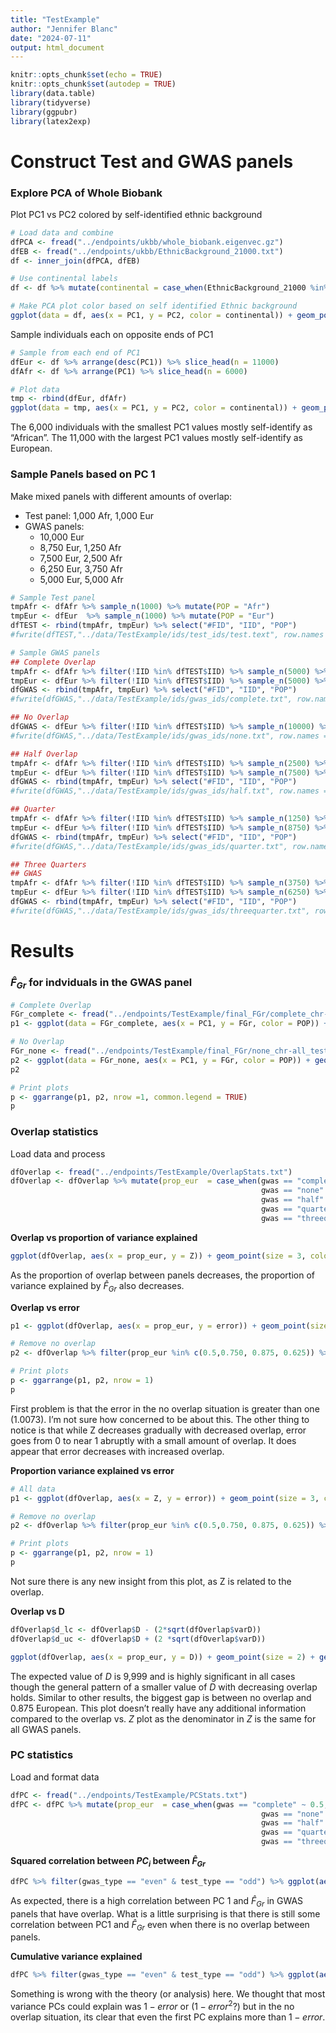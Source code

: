 ```yaml
---
title: "TestExample"
author: "Jennifer Blanc"
date: "2024-07-11"
output: html_document
---
```


```r
knitr::opts_chunk$set(echo = TRUE)
knitr::opts_chunk$set(autodep = TRUE)
library(data.table)
library(tidyverse)
library(ggpubr)
library(latex2exp)
```

# Construct Test and GWAS panels 

### Explore PCA of Whole Biobank

Plot PC1 vs PC2 colored by self-identified ethnic background
```r
# Load data and combine
dfPCA <- fread("../endpoints/ukbb/whole_biobank.eigenvec.gz")
dfEB <- fread("../endpoints/ukbb/EthnicBackground_21000.txt")
df <- inner_join(dfPCA, dfEB)

# Use continental labels 
df <- df %>% mutate(continental = case_when(EthnicBackground_21000 %in% c(4, 4001, 4002, 4003) ~ "Africa", EthnicBackground_21000 %in% c(1, 1001, 1002, 1003) ~ "Europe", EthnicBackground_21000 %in% c(2, 2001, 2002, 2003, 2004) ~ "Mixed", EthnicBackground_21000 %in% c(3, 3001, 3002, 3003, 3004) ~ "Asia"))
```

```r
# Make PCA plot color based on self identified Ethnic background
ggplot(data = df, aes(x = PC1, y = PC2, color = continental)) + geom_point() + theme_classic(base_size = 14) + scale_color_manual(values = c("darkred", "navy", "goldenrod4", "gray50"), na.value = "gray70")
```
Sample individuals each on opposite ends of PC1 
```r
# Sample from each end of PC1
dfEur <- df %>% arrange(desc(PC1)) %>% slice_head(n = 11000)
dfAfr <- df %>% arrange(PC1) %>% slice_head(n = 6000)

# Plot data
tmp <- rbind(dfEur, dfAfr)
ggplot(data = tmp, aes(x = PC1, y = PC2, color = continental)) + geom_point() + theme_classic(base_size = 14) + scale_color_manual(values = c("darkred", "navy", "goldenrod4", "gray50"), na.value = "gray70")
```
The 6,000 individuals with the smallest PC1 values mostly self-identify as "African". The 11,000 with the largest PC1 values mostly self-identify as European. 

### Sample Panels based on PC 1 

Make mixed panels with different amounts of overlap:  

- Test panel: 1,000 Afr, 1,000 Eur  
- GWAS panels:  
    - 10,000 Eur  
    - 8,750 Eur, 1,250 Afr  
    - 7,500 Eur, 2,500 Afr  
    - 6,250 Eur, 3,750 Afr  
    - 5,000 Eur, 5,000 Afr  

```r
# Sample Test panel 
tmpAfr <- dfAfr %>% sample_n(1000) %>% mutate(POP = "Afr")
tmpEur <- dfEur  %>% sample_n(1000) %>% mutate(POP = "Eur")
dfTEST <- rbind(tmpAfr, tmpEur) %>% select("#FID", "IID", "POP")
#fwrite(dfTEST,"../data/TestExample/ids/test_ids/test.text", row.names = F, col.names = T, quote = F, sep = "\t")

# Sample GWAS panels
## Complete Overlap
tmpAfr <- dfAfr %>% filter(!IID %in% dfTEST$IID) %>% sample_n(5000) %>% mutate(POP = "Afr")
tmpEur <- dfEur %>% filter(!IID %in% dfTEST$IID) %>% sample_n(5000) %>% mutate(POP = "Eur")
dfGWAS <- rbind(tmpAfr, tmpEur) %>% select("#FID", "IID", "POP")
#fwrite(dfGWAS,"../data/TestExample/ids/gwas_ids/complete.txt", row.names = F, col.names = T, quote = F, sep = "\t")

## No Overlap
dfGWAS <- dfEur %>% filter(!IID %in% dfTEST$IID) %>% sample_n(10000) %>% mutate(POP = "Eur")
#fwrite(dfGWAS,"../data/TestExample/ids/gwas_ids/none.txt", row.names = F, col.names = T, quote = F, sep = "\t")

## Half Overlap
tmpAfr <- dfAfr %>% filter(!IID %in% dfTEST$IID) %>% sample_n(2500) %>% mutate(POP = "Afr")
tmpEur <- dfEur %>% filter(!IID %in% dfTEST$IID) %>% sample_n(7500) %>% mutate(POP = "Eur")
dfGWAS <- rbind(tmpAfr, tmpEur) %>% select("#FID", "IID", "POP")
#fwrite(dfGWAS,"../data/TestExample/ids/gwas_ids/half.txt", row.names = F, col.names = T, quote = F, sep = "\t")

## Quarter
tmpAfr <- dfAfr %>% filter(!IID %in% dfTEST$IID) %>% sample_n(1250) %>% mutate(POP = "Afr")
tmpEur <- dfEur %>% filter(!IID %in% dfTEST$IID) %>% sample_n(8750) %>% mutate(POP = "Eur")
dfGWAS <- rbind(tmpAfr, tmpEur) %>% select("#FID", "IID", "POP")
#fwrite(dfGWAS,"../data/TestExample/ids/gwas_ids/quarter.txt", row.names = F, col.names = T, quote = F, sep = "\t")

## Three Quarters
## GWAS
tmpAfr <- dfAfr %>% filter(!IID %in% dfTEST$IID) %>% sample_n(3750) %>% mutate(POP = "Afr")
tmpEur <- dfEur %>% filter(!IID %in% dfTEST$IID) %>% sample_n(6250) %>% mutate(POP = "Eur")
dfGWAS <- rbind(tmpAfr, tmpEur) %>% select("#FID", "IID", "POP")
#fwrite(dfGWAS,"../data/TestExample/ids/gwas_ids/threequarter.txt", row.names = F, col.names = T, quote = F, sep = "\t")
```

# Results 

### $\hat{F}_{Gr}$ for indviduals in the GWAS panel 

```r
# Complete Overlap
FGr_complete <- fread("../endpoints/TestExample/final_FGr/complete_chr-all_test-all_Afr-Eur.txt.gz")
p1 <- ggplot(data = FGr_complete, aes(x = PC1, y = FGr, color = POP)) + geom_point() + theme_classic(base_size = 14) + scale_color_manual(values = c("darkred", "navy")) + ggtitle("Complete Overlap") + theme(plot.title = element_text(hjust = 0.5))

# No Overlap 
FGr_none <- fread("../endpoints/TestExample/final_FGr/none_chr-all_test-all_Afr-Eur.txt.gz")
p2 <- ggplot(data = FGr_none, aes(x = PC1, y = FGr, color = POP)) + geom_point() + theme_classic(base_size = 14) + scale_color_manual(values = c("navy")) + ggtitle("No Overlap") + theme(plot.title = element_text(hjust = 0.5))
p2

# Print plots
p <- ggarrange(p1, p2, nrow =1, common.legend = TRUE)
p
```

### Overlap statistics

Load data and process 
```r
dfOverlap <- fread("../endpoints/TestExample/OverlapStats.txt")
dfOverlap <- dfOverlap %>% mutate(prop_eur  = case_when(gwas == "complete" ~ 0.5, 
                                                        gwas == "none" ~ 1, 
                                                        gwas == "half" ~ 0.75,
                                                        gwas == "quarter" ~ 0.875,
                                                        gwas == "threequarter" ~ 0.625)) 
```

**Overlap vs proportion of variance explained** 
```r
ggplot(dfOverlap, aes(x = prop_eur, y = Z)) + geom_point(size = 3, color = "purple4") + theme_bw(base_size = 14) + xlab("Proportion EUR in GWAS") + ylab("Proportion of variance explained (Z)") 
```
As the proportion of overlap between panels decreases, the proportion of variance explained by $\hat{F}_{Gr}$ also decreases.  

**Overlap vs error** 
```r
p1 <- ggplot(dfOverlap, aes(x = prop_eur, y = error)) + geom_point(size = 3, color = "purple4") + theme_bw(base_size = 14) + xlab("Proportion EUR in GWAS") + ylab("Error")  + geom_hline(yintercept = 0, color = "red", linetype = 2, linewidth = 1.2) + ggtitle("All Data") + theme(plot.title = element_text(hjust = 0.5))

# Remove no overlap
p2 <- dfOverlap %>% filter(prop_eur %in% c(0.5,0.750, 0.875, 0.625)) %>% ggplot(aes(x = prop_eur, y = error)) + geom_point(size = 3, color = "purple4") + theme_bw(base_size = 14) + xlab("Proportion EUR in GWAS") + ylab("Error") + geom_hline(yintercept = 0, color = "red", linetype = 2, linewidth = 1.2) + ggtitle("Removed No Overlap") + theme(plot.title = element_text(hjust = 0.5))

# Print plots
p <- ggarrange(p1, p2, nrow = 1)
p
```
First problem is that the error in the no overlap situation is greater than one (1.0073). I'm not sure how concerned to be about this. The other thing to notice is that while Z decreases gradually with decreased overlap, error goes from 0 to near 1 abruptly with a small amount of overlap. It does appear that error decreases with increased overlap.  


**Proportion variance explained vs error** 
```r
# All data
p1 <- ggplot(dfOverlap, aes(x = Z, y = error)) + geom_point(size = 3, color = "purple4") + theme_bw(base_size = 12) + ylab("Error") + xlab("Proportion of variance explained (Z)") + geom_hline(yintercept = 0, color = "red", linetype = 2, linewidth = 1.2) + ggtitle("All Data") + theme(plot.title = element_text(hjust = 0.5))

# Remove no overlap
p2 <- dfOverlap %>% filter(prop_eur %in% c(0.5,0.750, 0.875, 0.625)) %>% ggplot(aes(x = Z, y = error)) + geom_point(size = 3, color = "purple4") + theme_bw(base_size = 12) + ylab("Error") + xlab("Proportion of variance explained (Z)") + geom_hline(yintercept = 0, color = "red", linetype = 2, linewidth = 1.2) + ggtitle("Removed No Overlap") + theme(plot.title = element_text(hjust = 0.5))

# Print plots
p <- ggarrange(p1, p2, nrow = 1)
p
```
Not sure there is any new insight from this plot, as Z is related to the overlap. 

**Overlap vs D**  
```r
dfOverlap$d_lc <- dfOverlap$D - (2*sqrt(dfOverlap$varD)) 
dfOverlap$d_uc <- dfOverlap$D + (2 *sqrt(dfOverlap$varD))

ggplot(dfOverlap, aes(x = prop_eur, y = D)) + geom_point(size = 2) + geom_hline(yintercept = 999, color = "red", linetype = 2) + geom_errorbar(aes(ymin = d_lc, ymax = d_uc))  + theme_bw(base_size = 12) + xlab("Proportion EUR in GWAS")
```
The expected value of $D$ is 9,999 and is highly significant in all cases though the general pattern of a smaller value of $D$ with decreasing overlap holds. Similar to other results, the biggest gap is between no overlap and 0.875 European. This plot doesn't really have any additional information compared to the overlap vs. $Z$ plot as the denominator in $Z$ is the same for all GWAS panels.   

### PC statistics

Load and format data
```r
dfPC <- fread("../endpoints/TestExample/PCStats.txt")
dfPC <- dfPC %>% mutate(prop_eur  = case_when(gwas == "complete" ~ 0.5, 
                                                        gwas == "none" ~ 1, 
                                                        gwas == "half" ~ 0.75,
                                                        gwas == "quarter" ~ 0.875,
                                                        gwas == "threequarter" ~ 0.625))
```

**Squared correlation between $PC_i$ between $\hat{F}_{Gr}$**
```r
dfPC %>% filter(gwas_type == "even" & test_type == "odd") %>% ggplot(aes(x = PC, y = B2)) + geom_bar(stat = "identity", fill = "darkgreen", color = "darkgreen") + facet_grid(~prop_eur) + theme_bw(base_size = 12) + ylab(TeX("$B_{i}^2$"))
```
As expected, there is a high correlation between PC 1 and $\hat{F}_{Gr}$ in GWAS panels that have overlap. What is a little surprising is that there is still some correlation between PC1 and $\hat{F}_{Gr}$ even when there is no overlap between panels. 


**Cumulative variance explained** 
```r
dfPC %>% filter(gwas_type == "even" & test_type == "odd") %>% ggplot(aes(x = PC, y = r2)) + geom_bar(stat = "identity", fill = "darkgreen", color = "darkgreen") + facet_grid(~prop_eur) + theme_bw(base_size = 12) + ylab(TeX("$R_{K}^2$")) + geom_hline(data = dfOverlap, aes(yintercept = signal), color = "red", linetype = 2, linewidth = 1.5)
```
Something is wrong with the theory (or analysis) here. We thought that most variance PCs could explain was $1 - error$ or ($1 - error^2$?) but in the no overlap situation, its clear that even the first PC explains more than $1 - error$.  

